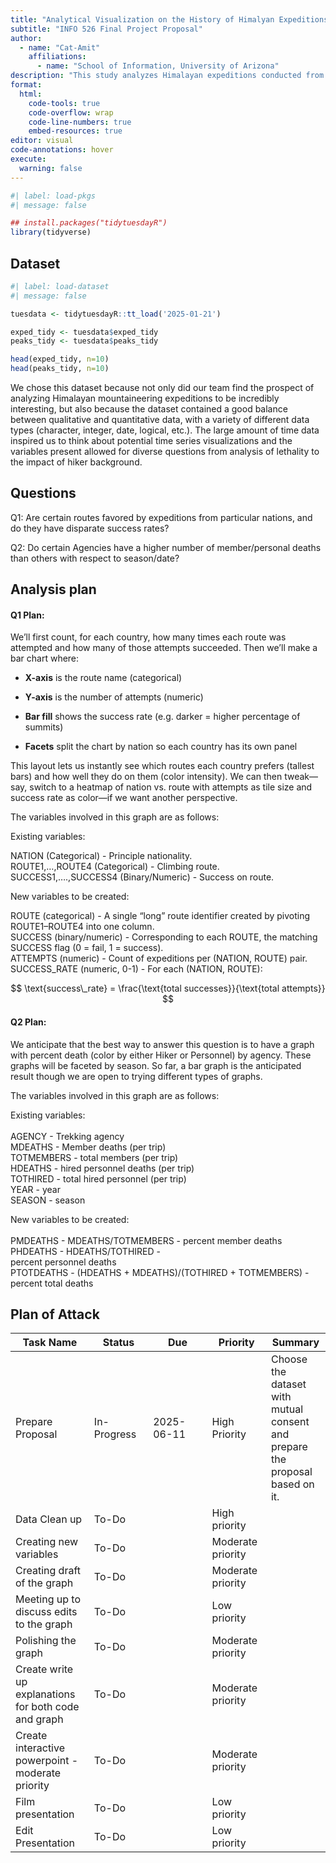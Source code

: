 ---
title: "Analytical Visualization on the History of Himalyan Expeditions"
subtitle: "INFO 526 Final Project Proposal"
author: 
  - name: "Cat-Amit"
    affiliations:
      - name: "School of Information, University of Arizona"
description: "This study analyzes Himalayan expeditions conducted from 2020 to 2024. It aims to understand the preferred routes of a particular nation and to determine how death rates for different agencies vary by time of year."
format:
  html:
    code-tools: true
    code-overflow: wrap
    code-line-numbers: true
    embed-resources: true
editor: visual
code-annotations: hover
execute:
  warning: false
---

```{r}
#| label: load-pkgs
#| message: false

## install.packages("tidytuesdayR")
library(tidyverse)

```

## Dataset

```{r}
#| label: load-dataset
#| message: false

tuesdata <- tidytuesdayR::tt_load('2025-01-21')

exped_tidy <- tuesdata$exped_tidy
peaks_tidy <- tuesdata$peaks_tidy

head(exped_tidy, n=10)
head(peaks_tidy, n=10)

```

We chose this dataset because not only did our team find the prospect of analyzing Himalayan mountaineering expeditions to be incredibly interesting, but also because the dataset contained a good balance between qualitative and quantitative data, with a variety of different data types (character, integer, date, logical, etc.). The large amount of time data inspired us to think about potential time series visualizations and the variables present allowed for diverse questions from analysis of lethality to the impact of hiker background.

## Questions

Q1: Are certain routes favored by expeditions from particular nations, and do they have disparate success rates?

Q2: Do certain Agencies have a higher number of member/personal deaths than others with respect to season/date?

## Analysis plan

#### Q1 Plan:

We’ll first count, for each country, how many times each route was attempted and how many of those attempts succeeded. Then we’ll make a bar chart where:

-   **X-axis** is the route name (categorical)

-   **Y-axis** is the number of attempts (numeric)

-   **Bar fill** shows the success rate (e.g. darker = higher percentage of summits)

-   **Facets** split the chart by nation so each country has its own panel

This layout lets us instantly see which routes each country prefers (tallest bars) and how well they do on them (color intensity). We can then tweak—say, switch to a heatmap of nation vs. route with attempts as tile size and success rate as color—if we want another perspective.

The variables involved in this graph are as follows:

Existing variables:

NATION (Categorical) - Principle nationality.\
ROUTE1,...,ROUTE4 (Categorical) - Climbing route.\
SUCCESS1,....,SUCCESS4 (Binary/Numeric) - Success on route.

New variables to be created:

ROUTE (categorical) - A single “long” route identifier created by pivoting ROUTE1–ROUTE4 into one column.\
SUCCESS (binary/numeric) - Corresponding to each ROUTE, the matching SUCCESS flag (0 = fail, 1 = success).\
ATTEMPTS (numeric) - Count of expeditions per (NATION, ROUTE) pair.\
SUCCESS_RATE (numeric, 0-1) - For each (NATION, ROUTE):

$$
\text{success\_rate} = \frac{\text{total successes}}{\text{total attempts}}
$$

#### Q2 Plan:

We anticipate that the best way to answer this question is to have a graph with percent death (color by either Hiker or Personnel) by agency. These graphs will be faceted by season. So far, a bar graph is the anticipated result though we are open to trying different types of graphs.

The variables involved in this graph are as follows:

Existing variables:\
\
AGENCY - Trekking agency\
MDEATHS - Member deaths (per trip)\
TOTMEMBERS - total members (per trip)\
HDEATHS - hired personnel deaths (per trip)\
TOTHIRED - total hired personnel (per trip)\
YEAR - year\
SEASON - season

New variables to be created:\
\
PMDEATHS - MDEATHS/TOTMEMBERS - percent member deaths\
PHDEATHS - HDEATHS/TOTHIRED -\
percent personnel deaths\
PTOTDEATHS - (HDEATHS + MDEATHS)/(TOTHIRED + TOTMEMBERS) - percent total deaths

## Plan of Attack

| Task Name | Status | Due | Priority | Summary |
|------------------|--------------|--------------|--------------|--------------|
| Prepare Proposal | In-Progress | 2025-06-11 | High Priority | Choose the dataset with mutual consent and prepare the proposal based on it. |
| Data Clean up | To-Do |  | High priority |  |
| Creating new variables | To-Do |  | Moderate priority |  |
| Creating draft of the graph | To-Do |  | Moderate priority |  |
| Meeting up to discuss edits to the graph | To-Do |  | Low priority |  |
| Polishing the graph | To-Do |  | Moderate priority |  |
| Create write up explanations for both code and graph | To-Do |  | Moderate priority |  |
| Create interactive powerpoint - moderate priority | To-Do |  | Moderate priority |  |
| Film presentation | To-Do |  | Low priority |  |
| Edit Presentation | To-Do |  | Low priority |  |

